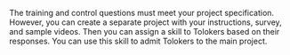 <Cut title="How do I precede my task with mandatory control questions to check that the Toloker understood my instructions? Would such training or control tasks be similar to the general tasks?">

The training and control questions must meet your project specification. However, you can create a separate project with your instructions, survey, and sample videos. Then you can assign a skill to Tolokers based on their responses. You can use this skill to admit Tolokers to the main project.

</Cut>